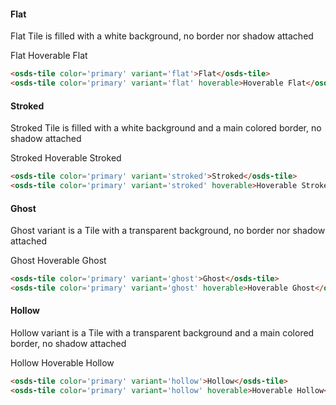 #### Flat
Flat Tile is filled with a white background, no border nor shadow attached
<div class='spacing contrasted'>
  <osds-tile color='primary' variant='flat'>Flat</osds-tile>
  <osds-tile color='primary' variant='flat' hoverable>Hoverable Flat</osds-tile>
</div>

```html
<osds-tile color='primary' variant='flat'>Flat</osds-tile>
<osds-tile color='primary' variant='flat' hoverable>Hoverable Flat</osds-tile>
```

#### Stroked
Stroked Tile is filled with a white background and a main colored border, no shadow attached
<div class='spacing contrasted'>
  <osds-tile color='primary' variant='stroked'>Stroked</osds-tile>
  <osds-tile color='primary' variant='stroked' hoverable>Hoverable Stroked</osds-tile>
</div>

```html
<osds-tile color='primary' variant='stroked'>Stroked</osds-tile>
<osds-tile color='primary' variant='stroked' hoverable>Hoverable Stroked</osds-tile>
```

#### Ghost
Ghost variant is a Tile with a transparent background, no border nor shadow attached
<div class='spacing contrasted'>
  <osds-tile color='primary' variant='ghost'>Ghost</osds-tile>
  <osds-tile color='primary' variant='ghost' hoverable>Hoverable Ghost</osds-tile>
</div>

```html
<osds-tile color='primary' variant='ghost'>Ghost</osds-tile>
<osds-tile color='primary' variant='ghost' hoverable>Hoverable Ghost</osds-tile>
```

#### Hollow
Hollow variant is a Tile with a transparent background and a main colored border, no shadow attached
<div class='spacing contrasted'>
  <osds-tile color='primary' variant='hollow'>Hollow</osds-tile>
  <osds-tile color='primary' variant='hollow' hoverable>Hoverable Hollow</osds-tile>
</div>

```html
<osds-tile color='primary' variant='hollow'>Hollow</osds-tile>
<osds-tile color='primary' variant='hollow' hoverable>Hoverable Hollow</osds-tile>
```

<style>
  {`
    .bg {
      background-color: #000e9c;
      padding: 10px;
      }
  `}
</style>
